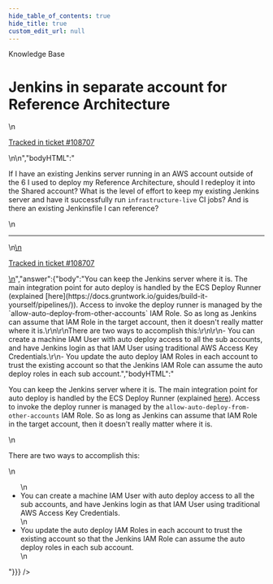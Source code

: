 ```yaml
---
hide_table_of_contents: true
hide_title: true
custom_edit_url: null
---
```



<CenterLayout>
<span class="title">Knowledge Base</span>
<h1>Jenkins in separate account for Reference Architecture</h1>
<GitHub json={{"id":"D_kwDOF8slf84APs6d","number":447,"author":{"login":"iangrunt"},"title":"Jenkins in separate account for Reference Architecture","body":"\nIf I have an existing Jenkins server running in an AWS account outside of the 6 I used to deploy my Reference Architecture, should I redeploy it into the Shared account? What is the level of effort to keep my existing Jenkins server and have it successfully run `infrastructure-live` CI jobs? And is there an existing Jenkinsfile I can reference? \n\n---\n\n<ins datetime=\"2022-06-02T18:11:21Z\">\n  <p><a href=\"https://support.gruntwork.io/hc/requests/108707\">Tracked in ticket #108707</a></p>\n</ins>\n","bodyHTML":"<p dir=\"auto\">If I have an existing Jenkins server running in an AWS account outside of the 6 I used to deploy my Reference Architecture, should I redeploy it into the Shared account? What is the level of effort to keep my existing Jenkins server and have it successfully run <code class=\"notranslate\">infrastructure-live</code> CI jobs? And is there an existing Jenkinsfile I can reference?</p>\n<hr>\n<ins datetime=\"2022-06-02T18:11:21Z\">\n  <p dir=\"auto\"><a href=\"https://support.gruntwork.io/hc/requests/108707\" rel=\"nofollow\">Tracked in ticket #108707</a></p>\n</ins>","answer":{"body":"You can keep the Jenkins server where it is. The main integration point for auto deploy is handled by the ECS Deploy Runner (explained [here](https://docs.gruntwork.io/guides/build-it-yourself/pipelines/)). Access to invoke the deploy runner is managed by the `allow-auto-deploy-from-other-accounts` IAM Role. So as long as Jenkins can assume that IAM Role in the target account, then it doesn't really matter where it is.\r\n\r\nThere are two ways to accomplish this:\r\n\r\n- You can create a machine IAM User with auto deploy access to all the sub accounts, and have Jenkins login as that IAM User using traditional AWS Access Key Credentials.\r\n- You update the auto deploy IAM Roles in each account to trust the existing account so that the Jenkins IAM Role can assume the auto deploy roles in each sub account.","bodyHTML":"<p dir=\"auto\">You can keep the Jenkins server where it is. The main integration point for auto deploy is handled by the ECS Deploy Runner (explained <a href=\"https://docs.gruntwork.io/guides/build-it-yourself/pipelines/\" rel=\"nofollow\">here</a>). Access to invoke the deploy runner is managed by the <code class=\"notranslate\">allow-auto-deploy-from-other-accounts</code> IAM Role. So as long as Jenkins can assume that IAM Role in the target account, then it doesn't really matter where it is.</p>\n<p dir=\"auto\">There are two ways to accomplish this:</p>\n<ul dir=\"auto\">\n<li>You can create a machine IAM User with auto deploy access to all the sub accounts, and have Jenkins login as that IAM User using traditional AWS Access Key Credentials.</li>\n<li>You update the auto deploy IAM Roles in each account to trust the existing account so that the Jenkins IAM Role can assume the auto deploy roles in each sub account.</li>\n</ul>"}}} />

</CenterLayout>
  

<!-- ##DOCS-SOURCER-START
{
  "sourcePlugin": "github-discussions",
  "hash": "8b14fbd7a72f5a0b245db4980ba4cb54"
}
##DOCS-SOURCER-END -->
